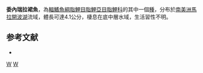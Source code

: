 {{Speciesbox 
| taxon = Gephyrocharax venezuelae
| status = NE
| status_system = IUCN3.1
| authority =  [[Schultz|Schultz]], 1944
| synonyms = 
}}
'''委內瑞拉裙魚'''，為[[輻鰭魚綱|輻鰭魚綱]][[脂鯉目|脂鯉目]][[脂鯉亞目|脂鯉亞目]][[脂鯉科|脂鯉科]]的其中一個[[種|種]]，分布於[[南美洲|南美洲]][[馬拉開波湖|馬拉開波湖]]流域，體長可達4.1公分，棲息在底中層水域，生活習性不明。

==参考文献==
{{refbegin}}
*{{FishBase_species|genus=Gephyrocharax|species=venezuelae|year=2014|month=1}}
{{refend}}

{{Taxonbar|from=Q5878481}}

[[Category:裙魚屬|W]]
[[Category:1944年描述的鱼类|W]]


{{魚類小作品}}